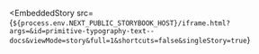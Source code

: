 
<EmbeddedStory
  src={`${process.env.NEXT_PUBLIC_STORYBOOK_HOST}/iframe.html?args=&id=primitive-typography-text--docs&viewMode=story&full=1&shortcuts=false&singleStory=true`}
></EmbeddedStory>